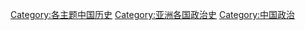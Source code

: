 [[Category:各主题中国历史|Category:各主题中国历史]]
[[Category:亚洲各国政治史|Category:亚洲各国政治史]]
[[Category:中国政治|Category:中国政治]]
